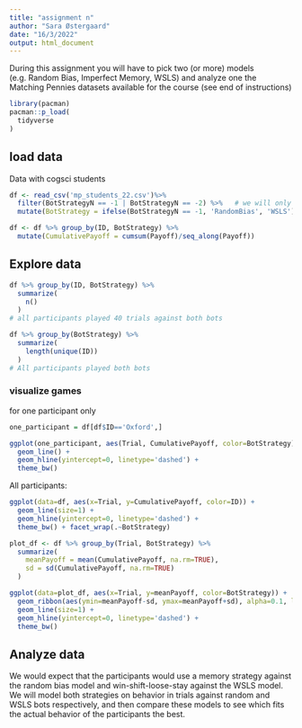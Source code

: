 ```yaml
---
title: "assignment n"
author: "Sara Østergaard"
date: "16/3/2022"
output: html_document
---
```


During this assignment you will have to pick two (or more) models (e.g. Random Bias, Imperfect Memory, WSLS) and analyze one the Matching Pennies datasets available for the course (see end of instructions)

```r
library(pacman)
pacman::p_load(
  tidyverse
)
```

## load data
Data with cogsci students
```r
df <- read_csv('mp_students_22.csv')%>% 
  filter(BotStrategyN == -1 | BotStrategyN == -2) %>%   # we will only look at WSLS and random bias bots
  mutate(BotStrategy = ifelse(BotStrategyN == -1, 'RandomBias', 'WSLS'))

df <- df %>% group_by(ID, BotStrategy) %>% 
  mutate(CumulativePayoff = cumsum(Payoff)/seq_along(Payoff))
```


## Explore data
```r

df %>% group_by(ID, BotStrategy) %>% 
  summarize(
    n()
  )
# all participants played 40 trials against both bots

df %>% group_by(BotStrategy) %>% 
  summarize(
    length(unique(ID))
  )
# All participants played both bots

```

### visualize games

for one participant only
```r
one_participant = df[df$ID=='Oxford',]

ggplot(one_participant, aes(Trial, CumulativePayoff, color=BotStrategy)) +
  geom_line() + 
  geom_hline(yintercept=0, linetype='dashed') +
  theme_bw()

```

All participants:
```r

ggplot(data=df, aes(x=Trial, y=CumulativePayoff, color=ID)) + 
  geom_line(size=1) + 
  geom_hline(yintercept=0, linetype='dashed') +
  theme_bw() + facet_wrap(.~BotStrategy)
```

```r
plot_df <- df %>% group_by(Trial, BotStrategy) %>% 
  summarize(
    meanPayoff = mean(CumulativePayoff, na.rm=TRUE),
    sd = sd(CumulativePayoff, na.rm=TRUE)
  )

ggplot(data=plot_df, aes(x=Trial, y=meanPayoff, color=BotStrategy)) + 
  geom_ribbon(aes(ymin=meanPayoff-sd, ymax=meanPayoff+sd), alpha=0.1, linetype=0) + 
  geom_line(size=1) + 
  geom_hline(yintercept=0, linetype='dashed') +
  theme_bw()

```

## Analyze data
We would expect that the participants would use a memory strategy against the random bias model and win-shift-loose-stay against the WSLS model. 
We will model both strategies on behavior in trials against random and WSLS bots respectively, and then compare these models to see which fits the actual behavior of the participants the best.


